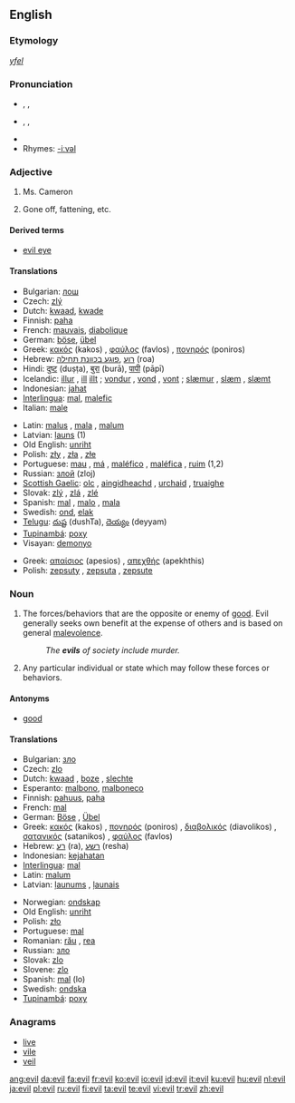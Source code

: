 {{wikipedia|dab=evil (disambiguation)|evil}}
==English==

{{rank|agreement|ship|third|692|evil|outside|beside|worth}}

===Etymology===
{{OE.}} ''[[yfel]]''

===Pronunciation===
* {{AHD|ē-vəl}}, {{IPA|/ˈiːvəl/}}, {{SAMPA|/"i:v@l/}}
* {{AHD|ē-vĭl}}, {{IPA|/ˈiːvɪl/}}, {{SAMPA|/"i:vIl/}}
* {{audio|en-us-evil.ogg|Audio (US)}}
* Rhymes: [[Rhymes:English:-iːvəl|-iːvəl]]

===Adjective===
{{en-adj-more}}

# Ms. Cameron
# {{context|of food}} Gone off, fattening, etc.

====Derived terms====
*[[evil eye]]

====Translations====
{{trans-top|intending to harm}}
*Bulgarian: [[лош]] {{m}}
*Czech: [[zlý]] {{m}}
*Dutch: [[kwaad]], [[kwade]]
*Finnish: [[paha]]
*French: [[mauvais]], [[diabolique]]
*German: [[böse]], [[übel]]
*Greek: [[κακός]] (kakos) {{m}}, [[φαύλος]] (favlos) {{m}}, [[πονηρός]] (poniros) {{m}}
*Hebrew: [[רוע]] ,[[פוגע בכוונת תחילה]] (roa)
*Hindi: [[दुष्ट]] (duṣṭa), [[बुरा]] (burā), [[पापी]] (pāpī)
*Icelandic: [[illur]] {{m}}, [[ill]] {{f}} [[illt]] {{n}}; [[vondur]] {{m}}, [[vond]] {{f}}, [[vont]] {{n}}; [[slæmur]] {{m}}, [[slæm]] {{f}}, [[slæmt]] {{n}}
*Indonesian: [[jahat]]
*[[Interlingua]]: [[mal]], [[malefic]]
*Italian: [[male]] {{m}}
{{trans-mid}}
*Latin: [[malus]] {{m}}, [[mala]] {{f}}, [[malum]] {{n}}
*Latvian: [[ļauns]] (1)
*Old English: [[unriht]]
*Polish: [[zły]] {{m}}, [[zła]] {{f}}, [[złe]] {{n}}
*Portuguese: [[mau]] {{m}}, [[má]] {{f}}, [[maléfico]] {{m}}, [[maléfica]] {{f}}, [[ruim]] {{m|f}} (1,2)
*Russian: [[злой]] (zloj)
*[[Scottish Gaelic]]: [[olc]] {{m}}, [[aingidheachd]] {{f}}, [[urchaid]] {{f}}, [[truaighe]] {{f}}
*Slovak: [[zlý]] {{m}}, [[zlý|zlá]] {{f}}, [[zlý|zlé]] {{n}}
*Spanish: [[mal]] {{m}}, [[malo]] {{m}}, [[mala]] {{f}}
*Swedish: [[ond]], [[elak]]
*[[Telugu]]: [[దుష్ట]] (dushTa), [[దెయ్యం]] (deyyam)
*[[Tupinambá]]: [[poxy]]
*Visayan: [[demonyo]]
{{trans-bottom}}

{{trans-top|gone off, fattening, etc.}}
*Greek: [[απαίσιος]] (apesios) {{m}}, [[απεχθής]] (apekhthis) {{m}}
*Polish: [[zepsuty]] {{m}}, [[zepsuta]] {{f}}, [[zepsute]] {{n}}
{{trans-mid}}
{{trans-bottom}}

===Noun===
{{wikipedia}}
{{en-noun}} {{uncountable}}

# The forces/behaviors that are the opposite or enemy of [[good]].  Evil generally seeks own benefit at the expense of others and is based on general [[malevolence]].
#:''The '''evils''' of society include murder.''
# Any particular individual or state which may follow these forces or behaviors.

====Antonyms====
*[[good]]

====Translations====
{{rfc-trans}}
{{top}}
*Bulgarian: [[зло]] {{n}}
*Czech: [[zlo]] {{n}}
*Dutch: [[kwaad]] {{n}}, [[boze]] {{n}}, [[slechte]] {{n}}
*Esperanto: [[malbono]], [[malboneco]]
*Finnish: [[pahuus]], [[paha]]
*French: [[mal]] {{m}}
*German: [[Böse]] {{n}}, [[Übel]] {{n}}
*Greek: [[κακός]] (kakos) {{m}}, [[πονηρός]] (poniros) {{m}}, [[διαβολικός]] (diavolikos) {{m}}, [[σατανικός]] (satanikos) {{m}}, [[φαύλος]] (favlos) {{m}}
*Hebrew: [[רע]] (ra), [[רשע]] (resha)
*Indonesian: [[kejahatan]]
*[[Interlingua]]: [[mal]]
*Latin: [[malum]] {{n}}
*Latvian: [[ļaunums]] {{m}}, [[ļaunais]] {{m}}
{{mid}}
*Norwegian: [[ondskap]] {{m}}
*Old English: [[unriht]]
*Polish: [[zło]] {{n}}
*Portuguese: [[mal]] {{m}}
*Romanian: [[rău]] {{m}}, [[rea]] {{f}}
*Russian: [[зло]] {{n}}
*Slovak: [[zlo]] {{m}}
*Slovene: [[zlo]] {{n}}
*Spanish: [[mal]] {{n}} (lo)
*Swedish: [[ondska]] {{c}}
*[[Tupinambá]]: [[poxy]]
{{bottom}}

===Anagrams===
*[[live]]
*[[vile]]
*[[veil]]

[[ang:evil]]
[[da:evil]]
[[fa:evil]]
[[fr:evil]]
[[ko:evil]]
[[io:evil]]
[[id:evil]]
[[it:evil]]
[[ku:evil]]
[[hu:evil]]
[[nl:evil]]
[[ja:evil]]
[[pl:evil]]
[[ru:evil]]
[[fi:evil]]
[[ta:evil]]
[[te:evil]]
[[vi:evil]]
[[tr:evil]]
[[zh:evil]]